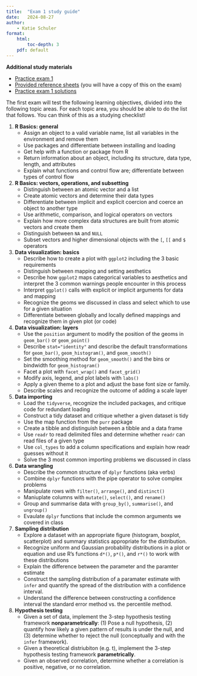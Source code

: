 ```yaml
---
title:  "Exam 1 study guide"
date:   2024-08-27
author: 
    - Katie Schuler
format:
    html: 
        toc-depth: 3
    pdf: default
---
```


**Additional study materials**

- [Practice exam 1](/exams/exam-01-practice.qmd)
- [Provided reference sheets](/assests/pdfs/R-and-tidyverse-referencesheet.pdf) (you will have a copy of this on the exam)
- [Practice exam 1 solutions](/exams/exam-01-practice-solutions.pdf)

The first exam will test the following learning objectives, divided into the following topic areas. For each topic area, you should be able to do the list that follows. You can think of this as a studying checklist!

1. **R Basics: general**
    - Assign an object to a valid variable name, list all variables in the environment and remove them
    - Use packages and differentiate between installing and loading 
    - Get help with a function or package from R
    - Return information about an object, including its structure, data type, length, and attributes
    - Explain what functions and control flow are; differentiate between types of control flow
2. **R Basics: vectors, operations, and subsetting** 
    - Distinguish between an atomic vector and a list
    - Create atomic vectors and determine their data types
    - Differentiate between implicit and explicit coercion and coerce an object to another type 
    - Use arithmetic, comparison, and logical operators on vectors 
    - Explain how more complex data structures are built from atomic vectors and create them
    - Distinguish between `NA` and `NULL` 
    - Subset vectors and higher dimensional objects with the `[`, `[[` and `$` operators 
4. **Data visualization: basics**
    - Describe how to create a plot with `ggplot2` including the 3 basic requirements 
    - Distinguish between mapping and setting aesthetics
    - Describe how `ggplot2` maps categorical variables to aesthetics and
    interpret the 3 common warnings people encounter in this process
    - Interpret `ggplot()` calls with explicit or implicit arguments for data and mapping 
    - Recognize the geoms we discussed in class and select which to use for a given situation
    - Differentiate between globally and locally defined mappings and recognize them in given plot (or code)
5. **Data visualization: layers**
    - Use the `position` argument to modify the position of the geoms in `geom_bar()` or `geom_point()`
    - Describe `stat="identity"` and describe the default transformations for `geom_bar()`, `geom_histogram()`, and `geom_smooth()`
    - Set the smoothing method for `geom_smooth()` and the bins or bindwidth for `geom_histogram()` 
    - Facet a plot with `facet_wrap()` and `facet_grid()` 
    - Modify axis, legend, and plot labels with `labs()` 
    - Apply a given theme to a plot and adjust the base font size or family.
    - Describe scales and recognize the outcome of adding a scale layer
3. **Data importing**
    - Load the `tidyverse`, recognize the included packages, and critique code for redundant loading
    - Construct a tidy dataset and critique whether a given dataset is tidy
    - Use the map function from the `purr` package
    - Create a tibble and distinguish between a tibble and a data frame 
    - Use `readr` to read delimited files and determine whether `readr` can read files of a given type
    - Use `col_types` to add a column specifications and explain how readr guesses without it
    - Solve the 3 most common importing problems we discussed in class
6. **Data wrangling**
    - Describe the common structure of `dplyr` functions (aka verbs)
    - Combine `dplyr` functions with the pipe operator to solve complex problems
    - Manipulate rows with `filter()`, `arrange()`, and `distinct()` 
    - Maniuplate columns with `mutate()`, `select()`, and `rename()` 
    - Group and summarise data with `group_by()`, `summarise()`, and `ungroup()` 
    - Evaulate `dplyr` functions that include the common arguments we covered in class 
1. **Sampling distribution**
    - Explore a dataset with an appropriate figure (histogram, boxplot, scatterplot) and summary statistics appropriate for the distribution.
    - Recognize uniform and Gaussian probability distributions in a plot or equation and use R's functions `d*()`, `p*()`, and `r*()` to work with these distributions
    - Explain the difference between the parameter and the paramter estimate
    - Construct the sampling distribution of a paramater estimate with `infer` and quantify the spread of the distribution with a confidence interval.
    - Understand the difference between constructing a confidence interval the standard error method vs. the percentile method.
2. **Hypothesis testing**
    - Given a set of data, implement the 3-step hypothesis testing framework **nonparametrically**: (1) Pose a null hypothesis, (2) quantify how likely a given pattern of results is under the null, and (3) determine whether to reject the null (conceptually and with the `infer` framework).
    - Given a theoretical distriubiton (e.g. t), implement the 3-step hypothesis testing framework **parametrically**.
    - Given an observed correlation, determine whether a correlation is positive, negative, or no correlation. 
